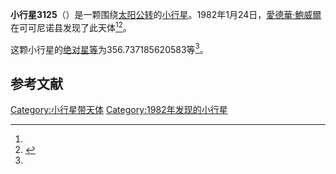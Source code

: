 {{Infobox planet
| bgcolour = #FFFFC0
| name = 3125 Hay
| symbol = 
| image = 
| caption = 
| discovery = yes
| discovery_ref = 
| discoverer = [[愛德華·鮑威爾|愛德華·鮑威爾]]
| discovery_site = [[可可尼诺县|可可尼诺县]] 
| discovered = 1982年1月24日
| designations = yes
| mp_name = 
| named_after = 
| alt_names = 1982 BJ1/ 1965 AP / 1965 AP1 / 1971 QS2
| mp_category = [[主带小行星|主带小行星]]
| orbit_ref = <ref name="a">[http://ssd.jpl.nasa.gov/sbdb.cgi?sstr=3125 3125 Hay] {{Wayback|url=http://ssd.jpl.nasa.gov/sbdb.cgi?sstr=3125 |date=20200918103031 }}，小行星數據庫瀏覽器（JPL Small-Body Database Browser）－[[美国国家航空航天局|美国国家航空航天局]]喷气推进实验室</ref>
| epoch = 2456400.5 (2013年4月18日更新)
| aphelion = {{convert|3.126042227097682|AU|km|3|abbr=on|lk=out}}
| perihelion = {{convert|2.074401795239539|AU|km|3|abbr=on}}
| semimajor = {{convert|2.600222011168611|AU|km|3|abbr=on}}
| eccentricity = 0.202221277
| period = 1531.489672 [[日|日]]<br />4.19[[儒略年|儒略年]]
| avg_speed = 
| inclination = 12.77163399778234
| asc_node = 134.3751693233082
| mean_anomaly = 
| arg_peri = 356.737185620583
| satellites = 
| physical_characteristics = yes
| dimensions = 
| mass = 
| density = 
| surface_grav = 
| escape_velocity = 
| sidereal_day = 
| axial_tilt = 
| pole_ecliptic_lat = 
| pole_ecliptic_lon = 
| albedo = 
| temperatures= 
| temp_name1 = 
| mean_temp_1 = 
| max_temp_1 = 
| temp_name2 = 
| max_temp_2 = 
| spectral_type = 
| abs_magnitude = 356.737185620583
}}

'''小行星3125'''（{{lang-en|3125 Hay}}）是一颗围绕[[太阳|太阳]][[公转|公转]]的[[小行星|小行星]]。1982年1月24日，[[愛德華·鮑威爾|愛德華·鮑威爾]]在可可尼诺县发现了此天体<ref name="a" /><ref>{{cite news|title=小行星列表|url=http://cfa-www.harvard.edu/iau/lists/NumberedMPs.txt|accessdate=2013-07-08|newspaper=哈佛大学|archive-date=2008-05-17|archive-url=https://web.archive.org/web/20080517010638/http://cfa-www.harvard.edu/iau/lists/NumberedMPs.txt|dead-url=no}}</ref>。

这颗小行星的[[绝对星等|绝对星等]]为356.737185620583等<ref name="a" />。

==参考文献==
{{reflist}}
{{Minor Planet Number|[[小行星3124|小行星3124]]|[[小行星3126|小行星3126]]}}

{{小天体}}

[[Category:小行星带天体|Category:小行星带天体]]
[[Category:1982年发现的小行星|Category:1982年发现的小行星]]

{{asteroid-stub}}